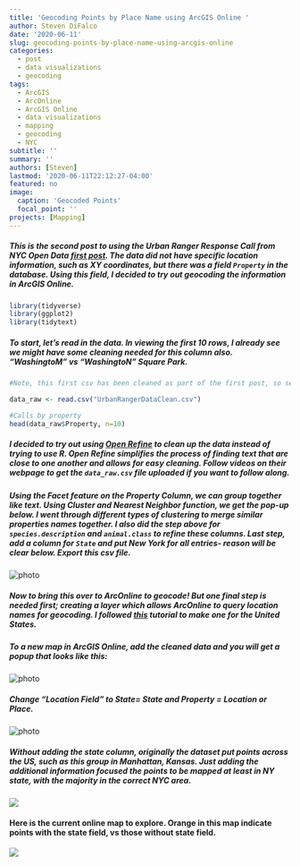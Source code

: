 ```yaml
---
title: 'Geocoding Points by Place Name using ArcGIS Online '
author: Steven DiFalco
date: '2020-06-11'
slug: geocoding-points-by-place-name-using-arcgis-online
categories:
  - post
  - data visualizations
  - geocoding
tags:
  - ArcGIS
  - ArcOnline
  - ArcGIS Online
  - data visualizations
  - mapping
  - geocoding
  - NYC
subtitle: ''
summary: ''
authors: [Steven]
lastmod: '2020-06-11T22:12:27-04:00'
featured: no
image:
  caption: 'Geocoded Points'
  focal_point: ''
projects: [Mapping]
---
```


##### This is the second post to using the Urban Ranger Response Call from NYC Open Data [first post](https://www.stevendifalco.com/post/nyc-urban-ranger-animal-response/). The data did not have specific location information, such as XY coordinates, but there was a field `Property` in the database. Using this field, I decided to try out geocoding the information in ArcGIS Online. 

```r
library(tidyverse)
library(ggplot2)
library(tidytext)
```

##### To start, let's read in the data. In viewing the first 10 rows, I already see we might have some cleaning needed for this column also. "WashingtoM" vs "WashingtoN" Square Park. 

```r
#Note, this first csv has been cleaned as part of the first post, so see that part to check what has been changed already from the original dataset. 

data_raw <- read.csv("UrbanRangerDataClean.csv")

#Calls by property
head(data_raw$Property, n=10)
```

##### I decided to try out using [Open Refine](https://openrefine.org/) to clean up the data instead of trying to use R.  Open Refine simplifies the process of finding text that are close to one another and allows for easy cleaning. Follow videos on their webpage to get the `data_raw.csv` file uploaded if you want to follow along. 

##### Using the Facet feature on the Property Column, we can group together like text. Using Cluster and Nearest Neighbor function, we get the pop-up below. I went through different types of clustering to merge similar properties names together. I also did the step above for `species.description` and `animal.class` to refine these columns. *Last* step, add a column for `State` and put New York for all entries- reason will be clear below. Export this csv file.

![](OpenRefine.png "photo")

##### Now to bring this over to ArcOnline to geocode! But one final step is needed first; creating a layer which allows ArcOnline to query location names for geocoding. I followed [this](https://doc.arcgis.com/en/arcgis-online/reference/geocode.htm) tutorial to make one for the United States.

##### To a new map in ArcGIS Online, add the cleaned data and you will get a popup that looks like this:

![](CSV.png "photo")

##### Change "Location Field" to State= State and Property = Location or Place. 

![](csv2.png "photo")

##### Without adding the state column, originally the dataset put points across the US, such as this *group* in Manhattan, Kansas. Just adding the additional information focused the points to be mapped at least in NY state, with the majority in the correct NYC area.

![](ManhattanKansas.png)


#### Here is the current online map to explore. Orange in this map indicate points with the state field, vs those without state field.


![](NYC_Calls.png)

